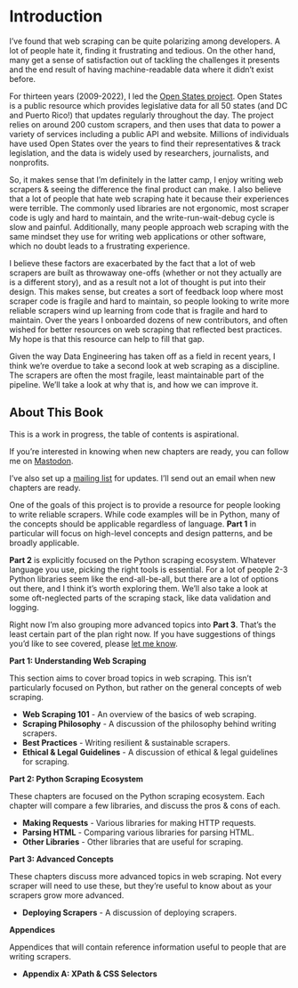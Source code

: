 # Introduction {.unnumbered}

I've found that web scraping can be quite polarizing among developers. A lot of people hate it, finding it frustrating and tedious. On the other hand, many get a sense of satisfaction out of tackling the challenges it presents and the end result of having machine-readable data where it didn't exist before.

For thirteen years (2009-2022), I led the [Open States project](https://openstates.org). Open States is a public resource which provides legislative data for all 50 states (and DC and Puerto Rico!) that updates regularly throughout the day. The project relies on around 200 custom scrapers, and then uses that data to power a variety of services including a public API and website. Millions of individuals have used Open States over the years to find their representatives & track legislation, and the data is widely used by researchers, journalists, and nonprofits.

So, it makes sense that I'm definitely in the latter camp, I enjoy writing web scrapers & seeing the difference the final product can make. I also believe that a lot of people that hate web scraping hate it because their experiences were terrible. The commonly used libraries are not ergonomic, most scraper code is ugly and hard to maintain, and the write-run-wait-debug cycle is slow and painful. Additionally, many people approach web scraping with the same mindset they use for writing web applications or other software, which no doubt leads to a frustrating experience.

I believe these factors are exacerbated by the fact that a lot of web scrapers are built as throwaway one-offs (whether or not they actually are is a different story), and as a result not a lot of thought is put into their design. This makes sense, but creates a sort of feedback loop where most scraper code is fragile and hard to maintain, so people looking to write more reliable scrapers wind up learning from code that is fragile and hard to maintain. Over the years I onboarded dozens of new contributors, and often wished for better resources on web scraping that reflected best practices. My hope is that this resource can help to fill that gap.

Given the way Data Engineering has taken off as a field in recent years, I think we're overdue to take a second look at web scraping as a discipline. The scrapers are often the most fragile, least maintainable part of the pipeline. We'll take a look at why that is, and how we can improve it.


## About This Book

::: {.callout-note}

This is a work in progress, the table of contents is aspirational.

If you're interested in knowing when new chapters are ready, you can follow me on [Mastodon](https://mastodon.social/@jamesturk).

I've also set up a [mailing list](https://tinyletter.com/web-scraping/) for updates. I'll send out an email when new chapters are ready.

:::

One of the goals of this project is to provide a resource for people looking to write reliable scrapers. While code examples will be in Python, many of the concepts should be applicable regardless of language. **Part 1** in particular will focus on high-level concepts and design patterns, and be broadly applicable.

**Part 2** is explicitly focused on the Python scraping ecosystem.
Whatever language you use, picking the right tools is essential. For a lot of people 2-3 Python libraries seem like the end-all-be-all, but there are a lot of options out there, and I think it's worth exploring them.  We'll also take a look at some oft-neglected parts of the scraping stack, like data validation and logging.

Right now I'm also grouping more advanced topics into **Part 3**. That's the least certain part of the plan right now. If you have suggestions of things you'd like to see covered, please [let me know](mailto:aows@jamesturk.net).

**Part 1: Understanding Web Scraping**

This section aims to cover broad topics in web scraping. This isn't particularly focused on Python, but rather on the general concepts of web scraping.

* **Web Scraping 101** - An overview of the basics of web scraping.
* **Scraping Philosophy** - A discussion of the philosophy behind writing scrapers.
* **Best Practices** - Writing resilient & sustainable scrapers.
* **Ethical & Legal Guidelines** - A discussion of ethical & legal guidelines for scraping.

**Part 2: Python Scraping Ecosystem**

These chapters are focused on the Python scraping ecosystem.  Each chapter will compare a few libraries, and discuss the pros & cons of each.

* **Making Requests** - Various libraries for making HTTP requests.
* **Parsing HTML** - Comparing various libraries for parsing HTML.
* **Other Libraries** - Other libraries that are useful for scraping.

**Part 3: Advanced Concepts**

These chapters discuss more advanced topics in web scraping. Not every scraper will need to use these, but they're useful to know about as your scrapers grow more advanced.

* **Deploying Scrapers** - A discussion of deploying scrapers.

**Appendices**

Appendices that will contain reference information useful to people that are writing scrapers.

* **Appendix A: XPath & CSS Selectors**